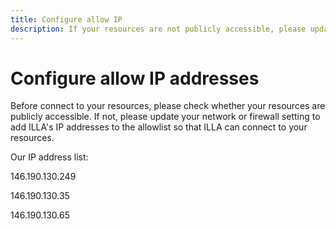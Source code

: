 ```yaml
---
title: Configure allow IP
description: If your resources are not publicly accessible, please update your network or firewall setting to add ILLA's IP addresses to the allowlist so that ILLA can connect to your resources.
---
```


# Configure allow IP addresses

Before connect to your resources, please check whether your resources are publicly accessible. If not, please update your network or firewall setting to add ILLA's IP addresses to the allowlist so that ILLA can connect to your resources.

Our IP address list:

146.190.130.249

146.190.130.35

146.190.130.65
